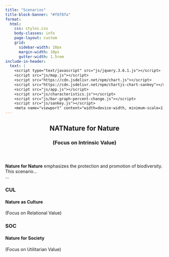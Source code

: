 ```yaml
---
title: "Scenarios"
title-block-banner: "#f6f8fa"
format: 
  html:
    css: styles.css
    body-classes: info
    page-layout: custom
    grid:
      sidebar-width: 10px
      margin-width: 10px
      gutter-width: 1.5rem
include-in-header:
  text: |
    <script type="text/javascript" src="js/jquery.3.6.1.js"></script>
    <script src="js/map.js"></script>
    <script src="https://cdn.jsdelivr.net/npm/chart.js"></script>
    <script src="https://cdn.jsdelivr.net/npm/chartjs-chart-sankey"></script>
    <script src="js/app.js"></script>
    <script src="js/characteristics.js"></script>
    <script src="js/bar-graph-percent-change.js"></script>
    <script src="js/sankey.js"></script>
    <meta name="viewport" content="width=device-width, minimum-scale=1.0, maximum-scale=1.0" />
---
```


:::::: {#scenarios}
```{=html}
<header class="auto" name="a">
<h2><span class="s">NAT</span><span class="l">Nature for Nature</span></h2>
<h3>(Focus on Intrinsic Value)</h3>
</header>
```

::::: {.auto name="a"}
:::{.lead}
**Nature for Nature** emphasizes the protection and promotion of biodiversity. This scenario...\
...
:::
:::::

::: {.auto name="b"}
### CUL

#### Nature as Culture

(Focus on Relational Value)
:::

::: {.auto name="c"}
### SOC

#### Nature for Society

(Focus on Utilitarian Value)
:::
::::::
